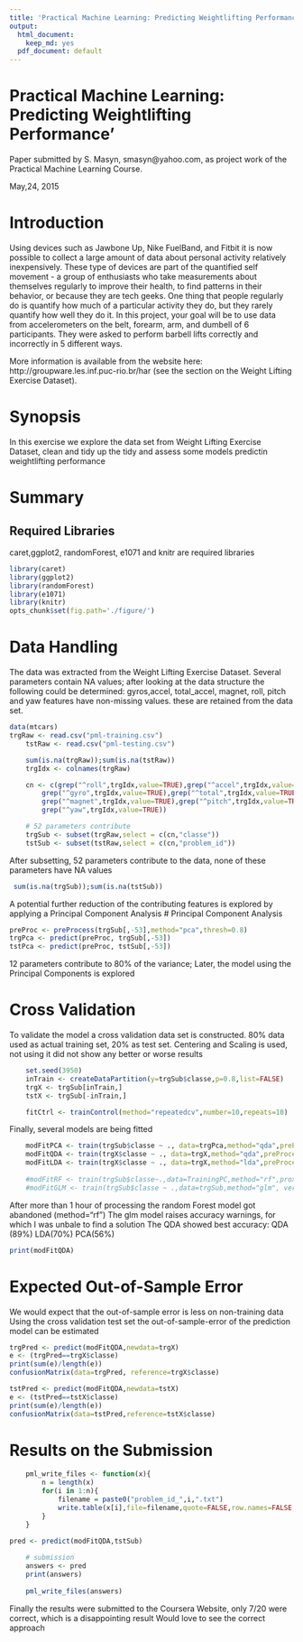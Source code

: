 ```yaml
---
title: 'Practical Machine Learning: Predicting Weightlifting Performance'
output:
  html_document:
    keep_md: yes
  pdf_document: default
---
```

# Practical Machine Learning: Predicting Weightlifting Performance'
Paper submitted by S. Masyn, smasyn@yahoo.com, as project work of the Practical Machine Learning Course.

May,24, 2015

# Introduction

Using devices such as Jawbone Up, Nike FuelBand, and Fitbit it is now possible to collect a large amount of data about personal activity relatively inexpensively. These type of devices are part of the quantified self movement - a group of enthusiasts who take measurements about themselves regularly to improve their health, to find patterns in their behavior, or because they are tech geeks. One thing that people regularly do is quantify how much of a particular activity they do, but they rarely quantify how well they do it. In this project, your goal will be to use data from accelerometers on the belt, forearm, arm, and dumbell of 6 participants. They were asked to perform barbell lifts correctly and incorrectly in 5 different ways.

More information is available from the website here: http://groupware.les.inf.puc-rio.br/har (see the section on the Weight Lifting Exercise Dataset). 

# Synopsis
In this exercise we explore the data set from Weight Lifting Exercise Dataset, clean and tidy up the tidy and assess some models predictin weightlifting performance

# Summary


## Required Libraries
caret,ggplot2, randomForest, e1071 and knitr are required libraries
```r
library(caret)
library(ggplot2)
library(randomForest)
library(e1071)
library(knitr)
opts_chunk$set(fig.path='./figure/')
```

# Data Handling
The data was extracted from the Weight Lifting Exercise Dataset. Several parameters contain NA values; after looking at the data structure the following could be determined: gyros,accel, total_accel, magnet, roll, pitch and yaw features  have non-missing values. these are retained from the data set.

```r
data(mtcars)
trgRaw <- read.csv("pml-training.csv")
    tstRaw <- read.csv("pml-testing.csv")

    sum(is.na(trgRaw));sum(is.na(tstRaw))
    trgIdx <- colnames(trgRaw)

    cn <- c(grep("^roll",trgIdx,value=TRUE),grep("^accel",trgIdx,value=TRUE),
        grep("^gyro",trgIdx,value=TRUE),grep("^total",trgIdx,value=TRUE),
        grep("^magnet",trgIdx,value=TRUE),grep("^pitch",trgIdx,value=TRUE),
        grep("^yaw",trgIdx,value=TRUE))

    # 52 parameters contribute
    trgSub <- subset(trgRaw,select = c(cn,"classe"))
    tstSub <- subset(tstRaw,select = c(cn,"problem_id"))

```
After subsetting, 52 parameters contribute to the data, none of these parameters have NA values
```r
 sum(is.na(trgSub));sum(is.na(tstSub))
```
A potential further reduction of the contributing features is explored by applying a Principal Component Analysis
# Principal Component Analysis
```r
preProc <- preProcess(trgSub[,-53],method="pca",thresh=0.8)
trgPca <- predict(preProc, trgSub[,-53])
tstPca <- predict(preProc, tstSub[,-53])
```
12 parameters contribute to 80% of the variance; Later, the model using the Principal Components is explored

# Cross Validation

To validate the model a cross validation data set is constructed. 80% data used as actual training set, 20% as test set. Centering and Scaling is used, not using it did not show any better or worse results 
```r
    set.seed(3950)
    inTrain <- createDataPartition(y=trgSub$classe,p=0.8,list=FALSE)
    trgX <- trgSub[inTrain,]
    tstX <- trgSub[-inTrain,]

    fitCtrl <- trainControl(method="repeatedcv",number=10,repeats=10)
```
Finally, several models are being fitted
```r
    modFitPCA <- train(trgSub$classe ~ ., data=trgPca,method="qda",preProcess=c("center","scale"),trControl=fitCtrl)
    modFitQDA <- train(trgX$classe ~ ., data=trgX,method="qda",preProcess=c("center","scale"),trControl=fitCtrl)
    modFitLDA <- train(trgX$classe ~ ., data=trgX,method="lda",preProcess=c("center","scale"),trControl=fitCtrl)
    
    #modFitRF <- train(trgSub$classe~.,data=TrainingPC,method="rf",prox=TRUE)
    #modFitGLM <- train(trgSub$classe ~ .,data=trgSub,method="glm", verbose=FALSE)
```
After more than 1 hour of processing the random Forest model got abandoned (method="rf")
The glm model raises accuracy warnings, for which I was unbale to find a solution
The QDA showed best accuracy: QDA (89%) LDA(70%) PCA(56%)
```r
print(modFitQDA)
```
# Expected Out-of-Sample Error
We would expect that the out-of-sample error is less on non-training data
Using the cross validation test set the out-of-sample-error of the prediction model can be estimated
```r
trgPred <- predict(modFitQDA,newdata=trgX)
e <- (trgPred==trgX$classe)
print(sum(e)/length(e))
confusionMatrix(data=trgPred, reference=trgX$classe)

tstPred <- predict(modFitQDA,newdata=tstX)
e <- (tstPred==tstX$classe)
print(sum(e)/length(e))
confusionMatrix(data=tstPred,reference=tstX$classe)
```
# Results on the Submission
```r
    pml_write_files <- function(x){
        n = length(x)
        for(i in 1:n){
            filename = paste0("problem_id_",i,".txt")
            write.table(x[i],file=filename,quote=FALSE,row.names=FALSE,col.names=FALSE)
        }
    }
```

```r
    
pred <- predict(modFitQDA,tstSub)
    
    # submission
    answers <- pred
    print(answers)
    
    pml_write_files(answers)
```
Finally the results were submitted to the Coursera Website, only 7/20 were correct, which is a disappointing result
Would love to see the correct approach